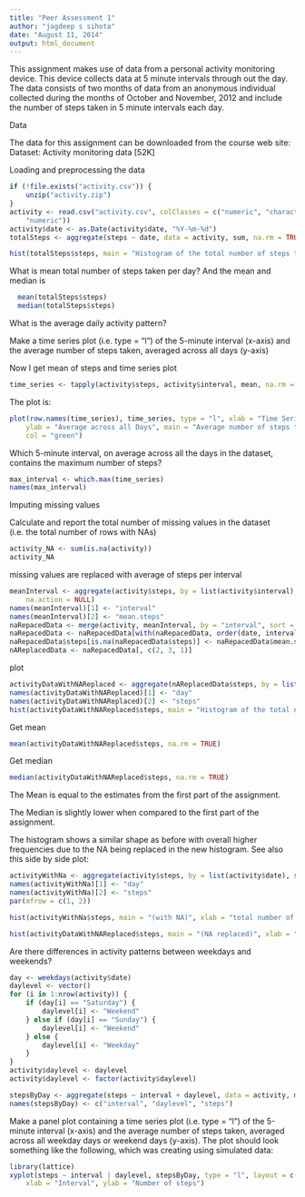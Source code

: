 ```yaml
---
title: "Peer Assessment 1"
author: "jagdeep s sihota"
date: "August 11, 2014"
output: html_document
---
```


This assignment makes use of data from a personal activity monitoring device. This device collects data at 5 minute intervals through out the day. The data consists of two months of data from an anonymous individual collected during the months of October and November, 2012 and include the number of steps taken in 5 minute intervals each day.

Data

The data for this assignment can be downloaded from the course web site:
Dataset: Activity monitoring data [52K]


Loading and preprocessing the data


```r
if (!file.exists("activity.csv")) {
    unzip("activity.zip")
}
activity <- read.csv("activity.csv", colClasses = c("numeric", "character", 
    "numeric"))
activity$date <- as.Date(activity$date, "%Y-%m-%d")
totalSteps <- aggregate(steps ~ date, data = activity, sum, na.rm = TRUE)

hist(totalSteps$steps, main = "Histogram of the total number of steps taken each day", xlab = "total number of steps taken each day", col = "green")
```


What is mean total number of steps taken per day?
And the mean and median is
```r
  mean(totalSteps$steps)
  median(totalSteps$steps)
```


What is the average daily activity pattern?

Make a time series plot (i.e. type = “l”) of the 5-minute interval (x-axis) and the average number of steps taken, averaged across all days (y-axis)

Now I get mean of steps and time series plot

```r
time_series <- tapply(activity$steps, activity$interval, mean, na.rm = TRUE)
```
The plot is:
```r
plot(row.names(time_series), time_series, type = "l", xlab = "Time Series Plot per 5-minute interval", 
    ylab = "Average across all Days", main = "Average number of steps taken", 
    col = "green")
```

Which 5-minute interval, on average across all the days in the dataset, contains the maximum number of steps?
```r
max_interval <- which.max(time_series)
names(max_interval)
```
Imputing missing values

Calculate and report the total number of missing values in the dataset (i.e. the total number of rows with NAs)
```r
activity_NA <- sum(is.na(activity))
activity_NA
```

missing values are replaced with average of steps per interval
```r
meanInterval <- aggregate(activity$steps, by = list(activity$interval), mean, na.rm = TRUE, 
    na.action = NULL)
names(meanInterval)[1] <- "interval"
names(meanInterval)[2] <- "mean.steps"
naRepacedData <- merge(activity, meanInterval, by = "interval", sort = FALSE)  
naRepacedData <- naRepacedData[with(naRepacedData, order(date, interval)), ]  
naRepacedData$steps[is.na(naRepacedData$steps)] <- naRepacedData$mean.steps[is.na(naRepacedData$steps)]
nAReplacedData <- naRepacedData[, c(2, 3, 1)]
```
plot
```r
activityDataWithNAReplaced <- aggregate(nAReplacedData$steps, by = list(nAReplacedData$date), sum)
names(activityDataWithNAReplaced)[1] <- "day"
names(activityDataWithNAReplaced)[2] <- "steps"
hist(activityDataWithNAReplaced$steps, main = "Histogram of the total number of steps taken each day (NA replaced)", xlab = "total number of steps taken each day", col = "green")
```
Get mean
```r
mean(activityDataWithNAReplaced$steps, na.rm = TRUE)
```
Get median
```r
median(activityDataWithNAReplaced$steps, na.rm = TRUE)
```

The Mean is equal to the estimates from the first part of the assignment.

The Median is slightly lower when compared to the first part of the assignment.

The histogram shows a similar shape as before with overall higher frequencies due to the NA being replaced in the new histogram. See also this side by side plot:
```r
activityWithNa <- aggregate(activity$steps, by = list(activity$date), sum)
names(activityWithNa)[1] <- "day"
names(activityWithNa)[2] <- "steps"
par(mfrow = c(1, 2))

hist(activityWithNa$steps, main = "(with NA)", xlab = "total number of steps taken each day")

hist(activityDataWithNAReplaced$steps, main = "(NA replaced)", xlab = "total number of steps taken each day")
```

Are there differences in activity patterns between weekdays and weekends?
```r
day <- weekdays(activity$date)
daylevel <- vector()
for (i in 1:nrow(activity)) {
    if (day[i] == "Saturday") {
        daylevel[i] <- "Weekend"
    } else if (day[i] == "Sunday") {
        daylevel[i] <- "Weekend"
    } else {
        daylevel[i] <- "Weekday"
    }
}
activity$daylevel <- daylevel
activity$daylevel <- factor(activity$daylevel)

stepsByDay <- aggregate(steps ~ interval + daylevel, data = activity, mean)
names(stepsByDay) <- c("interval", "daylevel", "steps")
```
Make a panel plot containing a time series plot (i.e. type = “l”) of the 5-minute interval (x-axis) and the average number of steps taken, averaged across all weekday days or weekend days (y-axis). The plot should look something like the following, which was creating using simulated data:
```r
library(lattice)
xyplot(steps ~ interval | daylevel, stepsByDay, type = "l", layout = c(1, 2), 
    xlab = "Interval", ylab = "Number of steps")
```